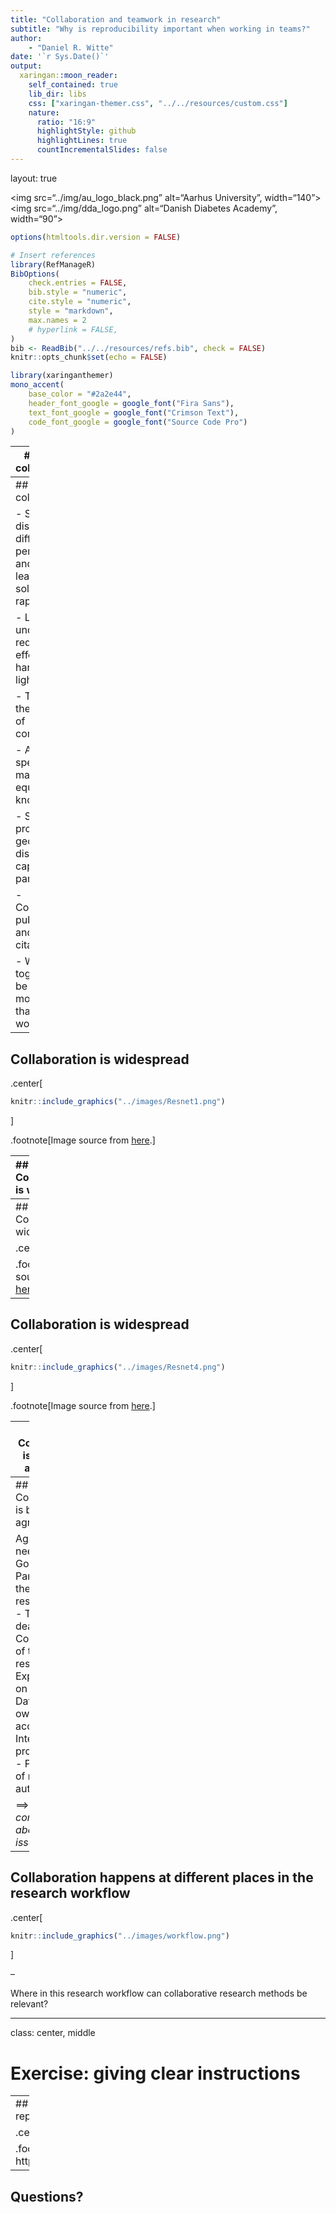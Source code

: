 ```yaml
---
title: "Collaboration and teamwork in research"
subtitle: "Why is reproducibility important when working in teams?"  
author: 
    - "Daniel R. Witte"
date: '`r Sys.Date()`'
output:
  xaringan::moon_reader:
    self_contained: true
    lib_dir: libs
    css: ["xaringan-themer.css", "../../resources/custom.css"]
    nature:
      ratio: "16:9"
      highlightStyle: github
      highlightLines: true
      countIncrementalSlides: false
---
```


layout: true

<div class="my-footer">
<span>
<img src="../img/au_logo_black.png" alt="Aarhus University", width="140">
<img src="../img/dda_logo.png" alt="Danish Diabetes Academy", width="90">
</span>
</div> 

```r
options(htmltools.dir.version = FALSE)

# Insert references
library(RefManageR)
BibOptions(
    check.entries = FALSE,
    bib.style = "numeric",
    cite.style = "numeric",
    style = "markdown",
    max.names = 2
    # hyperlink = FALSE,
)
bib <- ReadBib("../../resources/refs.bib", check = FALSE)
knitr::opts_chunk$set(echo = FALSE)
```

```r
library(xaringanthemer)
mono_accent(
    base_color = "#2a2e44",
    header_font_google = google_font("Fira Sans"),
    text_font_google = google_font("Crimson Text"),
    code_font_google = google_font("Source Code Pro")
)
```

---
## What is collaboration?

-   Multiple people working on the same problem and exchanging ideas
-   People pooling expertise, time and resources to achieve a common goal

For example:

-   Two researchers jointly writing a paper
-   Several labs working on a problem together
-   Multi-site clinical studies in several countries

Collaboration can be organised at different levels:
-   Individuals
-   Departments
-   Institutions
-   Countries

---
## Why collaborate?

-   Sharing and discussing different perspectives and ideas leads to solutions more rapidly

-   Large undertakings require a joint effort: Many hands make light work

-   Teams with the best mix of competences

-   Access to specific material, equipment or know-how

-   Some projects need geographic distribution or capacity of parallel sites

-   Collaborations publish more and get more citations

-   Working together can be more motivating than solitary work



---
## Collaboration is widespread

.center[
```r
knitr::include_graphics("../images/Resnet1.png")
```
]

.footnote[Image source from [here](http://olihb.com/2014/08/11/map-of-scientific-collaboration-redux/).]


---
## Collaboration is widespread

.center[
```r
knitr::include_graphics("../images/Resnet2.png")
```
]

.footnote[Image source from [here](http://olihb.com/2014/08/11/map-of-scientific-collaboration-redux/).]


---
## Collaboration is widespread

.center[
```r
knitr::include_graphics("../images/Resnet3.png")
```
]

.footnote[Image source from [here](http://olihb.com/2014/08/11/map-of-scientific-collaboration-redux/).]


---
## Collaboration is widespread

.center[
```r
knitr::include_graphics("../images/Resnet4.png")
```
]

.footnote[Image source from [here](http://olihb.com/2014/08/11/map-of-scientific-collaboration-redux/).]





---
## Collaboration is based on agreement

Agreement is needed on:
-   Goals
-   Participants, their roles and responsibilities
-   Timing and deadlines
-   Commitment of time and resources
-   Expectations on quality
-   Data sharing, ownership, access
-   Intellectual property rights
-   Publication of results and authorships

---
## Collaboration is based on agreement

Agreement is needed on:
-   Goals
-   Participants, their roles and responsibilities
-   Timing and deadlines
-   Commitment of time and resources
-   Expectations on quality
-   Data sharing, ownership, access
-   Intellectual property rights
-   Publication of results and authorships

==> *How to communicate about these issues*

---
## Collaboration happens at different places in the research workflow

.center[
```r
knitr::include_graphics("../images/workflow.png")
```
]

--

Where in this research workflow can collaborative research methods be relevant?

---

class: center, middle

# Exercise: giving clear instructions

---
## Example: The first computationally reproducible manuscript

.center[
```r
knitr::include_graphics("../images/elife.png")
```
]

.footnote[Source from https://elifesciences.org/articles/30274]

---
## Questions?

